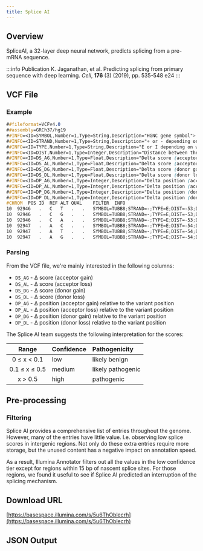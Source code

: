 ```yaml
---
title: Splice AI
---
```



## Overview

SpliceAI, a 32-layer deep neural network, predicts splicing from a pre-mRNA sequence.

:::info Publication
K. Jaganathan, et al. Predicting splicing from primary sequence with deep learning. *Cell*, **176** (3) (2019), pp. 535-548 e24
:::

## VCF File

### Example

```scss
##fileformat=VCFv4.0
##assembly=GRCh37/hg19
##INFO=<ID=SYMBOL,Number=1,Type=String,Description="HGNC gene symbol">
##INFO=<ID=STRAND,Number=1,Type=String,Description="+ or - depending on whether the gene lies in the positive or negative strand">
##INFO=<ID=TYPE,Number=1,Type=String,Description="E or I depending on whether the variant position is exonic or intronic (GENCODE V24lift37 canonical annotation)">
##INFO=<ID=DIST,Number=1,Type=Integer,Description="Distance between the variant position and the closest splice site (GENCODE V24lift37 canonical annotation)">
##INFO=<ID=DS_AG,Number=1,Type=Float,Description="Delta score (acceptor gain)">
##INFO=<ID=DS_AL,Number=1,Type=Float,Description="Delta score (acceptor loss)">
##INFO=<ID=DS_DG,Number=1,Type=Float,Description="Delta score (donor gain)">
##INFO=<ID=DS_DL,Number=1,Type=Float,Description="Delta score (donor loss)">
##INFO=<ID=DP_AG,Number=1,Type=Integer,Description="Delta position (acceptor gain) relative to the variant position">
##INFO=<ID=DP_AL,Number=1,Type=Integer,Description="Delta position (acceptor loss) relative to the variant position">
##INFO=<ID=DP_DG,Number=1,Type=Integer,Description="Delta position (donor gain) relative to the variant position">
##INFO=<ID=DP_DL,Number=1,Type=Integer,Description="Delta position (donor loss) relative to the variant position">
#CHROM	POS	ID	REF	ALT	QUAL	FILTER	INFO
10	92946	.	C	T	.	.	SYMBOL=TUBB8;STRAND=-;TYPE=E;DIST=-53;DS_AG=0.0000;DS_AL=0.0000;DS_DG=0.0000;DS_DL=0.0000;DP_AG=-26;DP_AL=-10;DP_DG=3;DP_DL=35
10	92946	.	C	G	.	.	SYMBOL=TUBB8;STRAND=-;TYPE=E;DIST=-53;DS_AG=0.0008;DS_AL=0.0000;DS_DG=0.0003;DS_DL=0.0000;DP_AG=34;DP_AL=-27;DP_DG=35;DP_DL=1
10	92946	.	C	A	.	.	SYMBOL=TUBB8;STRAND=-;TYPE=E;DIST=-53;DS_AG=0.0004;DS_AL=0.0000;DS_DG=0.0001;DS_DL=0.0000;DP_AG=-10;DP_AL=-48;DP_DG=35;DP_DL=-21
10	92947	.	A	C	.	.	SYMBOL=TUBB8;STRAND=-;TYPE=E;DIST=-54;DS_AG=0.0002;DS_AL=0.0000;DS_DG=0.0000;DS_DL=0.0000;DP_AG=-49;DP_AL=-11;DP_DG=0;DP_DL=34
10	92947	.	A	T	.	.	SYMBOL=TUBB8;STRAND=-;TYPE=E;DIST=-54;DS_AG=0.0002;DS_AL=0.0000;DS_DG=0.0000;DS_DL=0.0000;DP_AG=33;DP_AL=-11;DP_DG=-22;DP_DL=34
10	92947	.	A	G	.	.	SYMBOL=TUBB8;STRAND=-;TYPE=E;DIST=-54;DS_AG=0.0006;DS_AL=0.0000;DS_DG=0.0001;DS_DL=0.0000;DP_AG=33;DP_AL=-11;DP_DG=34;DP_DL=32
```

### Parsing

From the VCF file, we're mainly interested in the following columns:
* `DS_AG` - Δ score (acceptor gain)
* `DS_AL` - Δ score (acceptor loss)
* `DS_DG` - Δ score (donor gain)
* `DS_DL` - Δ score (donor loss)
* `DP_AG` - Δ position (acceptor gain) relative to the variant position
* `DP_AL` - Δ position (acceptor loss) relative to the variant position
* `DP_DG` - Δ position (donor gain) relative to the variant position
* `DP_DL` - Δ position (donor loss) relative to the variant position

The Splice AI team suggests the following interpretation for the scores:

| Range         | Confidence | Pathogenicity     |
|:-------------:|:-----------|:------------------|
| 0 ≤ x < 0.1   | low        | likely benign     |
| 0.1 ≤ x ≤ 0.5 | medium     | likely pathogenic |
| x > 0.5       | high       | pathogenic        |

## Pre-processing

### Filtering

Splice AI provides a comprehensive list of entries throughout the genome. However, many of the entries have little value. I.e. observing low splice scores in intergenic regions. Not only do these extra entries require more storage, but the unused content has a negative impact on annotation speed.

As a result, Illumina Annotator filters out all the values in the low confidence tier except for regions within 15 bp of nascent splice sites. For those regions, we found it useful to see if Splice AI predicted an interruption of the splicing mechanism.

## Download URL

[https://basespace.illumina.com/s/5u6ThOblecrh](https://basespace.illumina.com/s/5u6ThOblecrh)

## JSON Output

<JSON />
